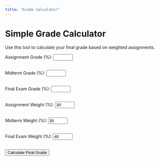 ```yaml
---
title: "Grade Calculator"
---
```


# Simple Grade Calculator

Use this tool to calculate your final grade based on weighted assignments.

<form id="gradeCalculator">
  <label for="assignmentGrade">Assignment Grade (%):</label>
  <input type="number" id="assignmentGrade" min="0" max="100" required><br><br>

  <label for="midtermGrade">Midterm Grade (%):</label>
  <input type="number" id="midtermGrade" min="0" max="100" required><br><br>

  <label for="finalExamGrade">Final Exam Grade (%):</label>
  <input type="number" id="finalExamGrade" min="0" max="100" required><br><br>

  <label for="assignmentWeight">Assignment Weight (%):</label>
  <input type="number" id="assignmentWeight" min="0" max="100" value="30" required><br><br>

  <label for="midtermWeight">Midterm Weight (%):</label>
  <input type="number" id="midtermWeight" min="0" max="100" value="30" required><br><br>

  <label for="finalExamWeight">Final Exam Weight (%):</label>
  <input type="number" id="finalExamWeight" min="0" max="100" value="40" required><br><br>

  <button type="button" onclick="calculateGrade()">Calculate Final Grade</button>
</form>

<p id="finalGradeOutput"></p>

<script>
  function calculateGrade() {
    const assignmentGrade = parseFloat(document.getElementById('assignmentGrade').value);
    const midtermGrade = parseFloat(document.getElementById('midtermGrade').value);
    const finalExamGrade = parseFloat(document.getElementById('finalExamGrade').value);
    const assignmentWeight = parseFloat(document.getElementById('assignmentWeight').value) / 100;
    const midtermWeight = parseFloat(document.getElementById('midtermWeight').value) / 100;
    const finalExamWeight = parseFloat(document.getElementById('finalExamWeight').value) / 100;

    const finalGrade = (assignmentGrade * assignmentWeight) + (midtermGrade * midtermWeight) + (finalExamGrade * finalExamWeight);

    document.getElementById('finalGradeOutput').innerText = `Your final grade is: ${finalGrade.toFixed(2)}%`;
  }
</script>
